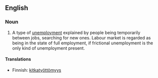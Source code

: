 {{rfv}}
{{wikipedia}}
==English==

===Noun===
{{en-noun|sg=[[frictional]] [[unemployment]]|-}}

# {{economics}} A type of [[unemployment]] explained by people being temporarily between jobs, searching for new ones. Labour market is regarded as being in the state of full employment, if frictional unemployment is the only kind of unemployment present.

====Translations====
{{trans-top|type of unemployment}}
*Finnish: [[kitkatyöttömyys]]
{{trans-bottom}}